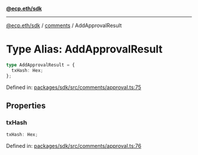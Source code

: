 [**@ecp.eth/sdk**](../../index.mdx)

***

[@ecp.eth/sdk](/sdk-reference/index.mdx) / [comments](/sdk-reference/comments/index.mdx) / AddApprovalResult

# Type Alias: AddApprovalResult

```ts
type AddApprovalResult = {
  txHash: Hex;
};
```

Defined in: [packages/sdk/src/comments/approval.ts:75](https://github.com/ecp-eth/comments-monorepo/blob/main/packages/sdk/src/comments/approval.ts#L75)

## Properties

### txHash

```ts
txHash: Hex;
```

Defined in: [packages/sdk/src/comments/approval.ts:76](https://github.com/ecp-eth/comments-monorepo/blob/main/packages/sdk/src/comments/approval.ts#L76)
